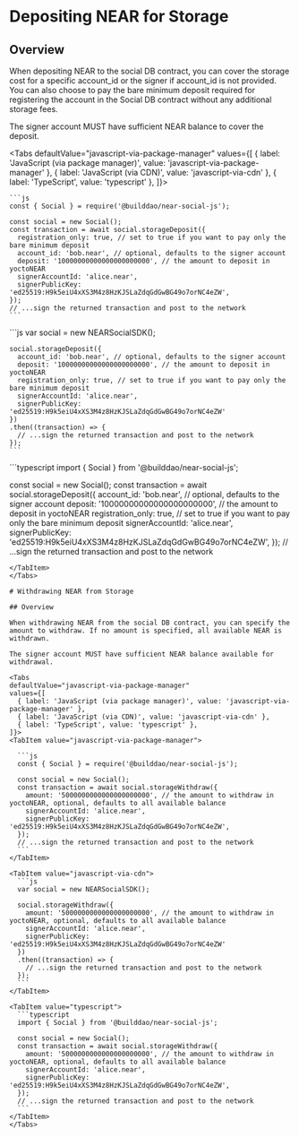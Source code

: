
# Depositing NEAR for Storage

<TOCInline
  maxHeadingLevel={4}
  toc={toc}
/>

## Overview
When depositing NEAR to the social DB contract, you can cover the storage cost for a specific account_id or the signer if account_id is not provided. You can also choose to pay the bare minimum deposit required for registering the account in the Social DB contract without any additional storage fees.


The signer account MUST have sufficient NEAR balance to cover the deposit.

<Tabs
  defaultValue="javascript-via-package-manager"
  values={[
    { label: 'JavaScript (via package manager)', value: 'javascript-via-package-manager' },
    { label: 'JavaScript (via CDN)', value: 'javascript-via-cdn' },
    { label: 'TypeScript', value: 'typescript' },
  ]}>
  <TabItem value="javascript-via-package-manager">

    ```js
    const { Social } = require('@builddao/near-social-js');

    const social = new Social();
    const transaction = await social.storageDeposit({
      registration_only: true, // set to true if you want to pay only the bare minimum deposit
      account_id: 'bob.near', // optional, defaults to the signer account
      deposit: '10000000000000000000000', // the amount to deposit in yoctoNEAR
      signerAccountId: 'alice.near',
      signerPublicKey: 'ed25519:H9k5eiU4xXS3M4z8HzKJSLaZdqGdGwBG49o7orNC4eZW',
    });
    // ...sign the returned transaction and post to the network
    ```

  </TabItem>

  <TabItem value="javascript-via-cdn">
    ```js
    var social = new NEARSocialSDK();

    social.storageDeposit({
      account_id: 'bob.near', // optional, defaults to the signer account
      deposit: '10000000000000000000000', // the amount to deposit in yoctoNEAR
      registration_only: true, // set to true if you want to pay only the bare minimum deposit
      signerAccountId: 'alice.near',
      signerPublicKey: 'ed25519:H9k5eiU4xXS3M4z8HzKJSLaZdqGdGwBG49o7orNC4eZW'
    })
    .then((transaction) => {
      // ...sign the returned transaction and post to the network
    });
    ```
  </TabItem>

  <TabItem value="typescript">
  ```typescript
  import { Social } from '@builddao/near-social-js';

  const social = new Social();
  const transaction = await social.storageDeposit({
    account_id: 'bob.near', // optional, defaults to the signer account
    deposit: '10000000000000000000000', // the amount to deposit in yoctoNEAR
    registration_only: true, // set to true if you want to pay only the bare minimum deposit
    signerAccountId: 'alice.near',
    signerPublicKey: 'ed25519:H9k5eiU4xXS3M4z8HzKJSLaZdqGdGwBG49o7orNC4eZW',
  });
  // ...sign the returned transaction and post to the network
  ```
  </TabItem>
</Tabs>

# Withdrawing NEAR from Storage

## Overview

When withdrawing NEAR from the social DB contract, you can specify the amount to withdraw. If no amount is specified, all available NEAR is withdrawn.

The signer account MUST have sufficient NEAR balance available for withdrawal.

<Tabs
  defaultValue="javascript-via-package-manager"
  values={[
    { label: 'JavaScript (via package manager)', value: 'javascript-via-package-manager' },
    { label: 'JavaScript (via CDN)', value: 'javascript-via-cdn' },
    { label: 'TypeScript', value: 'typescript' },
  ]}>
  <TabItem value="javascript-via-package-manager">

    ```js
    const { Social } = require('@builddao/near-social-js');

    const social = new Social();
    const transaction = await social.storageWithdraw({
      amount: '5000000000000000000000', // the amount to withdraw in yoctoNEAR, optional, defaults to all available balance
      signerAccountId: 'alice.near',
      signerPublicKey: 'ed25519:H9k5eiU4xXS3M4z8HzKJSLaZdqGdGwBG49o7orNC4eZW',
    });
    // ...sign the returned transaction and post to the network
    ```
  </TabItem>

  <TabItem value="javascript-via-cdn">
    ```js
    var social = new NEARSocialSDK();

    social.storageWithdraw({
      amount: '5000000000000000000000', // the amount to withdraw in yoctoNEAR, optional, defaults to all available balance
      signerAccountId: 'alice.near',
      signerPublicKey: 'ed25519:H9k5eiU4xXS3M4z8HzKJSLaZdqGdGwBG49o7orNC4eZW'
    })
    .then((transaction) => {
      // ...sign the returned transaction and post to the network
    });
    ```
  </TabItem>

  <TabItem value="typescript">
    ```typescript
    import { Social } from '@builddao/near-social-js';

    const social = new Social();
    const transaction = await social.storageWithdraw({
      amount: '5000000000000000000000', // the amount to withdraw in yoctoNEAR, optional, defaults to all available balance
      signerAccountId: 'alice.near',
      signerPublicKey: 'ed25519:H9k5eiU4xXS3M4z8HzKJSLaZdqGdGwBG49o7orNC4eZW',
    });
    // ...sign the returned transaction and post to the network
    ```
  </TabItem>
</Tabs>
